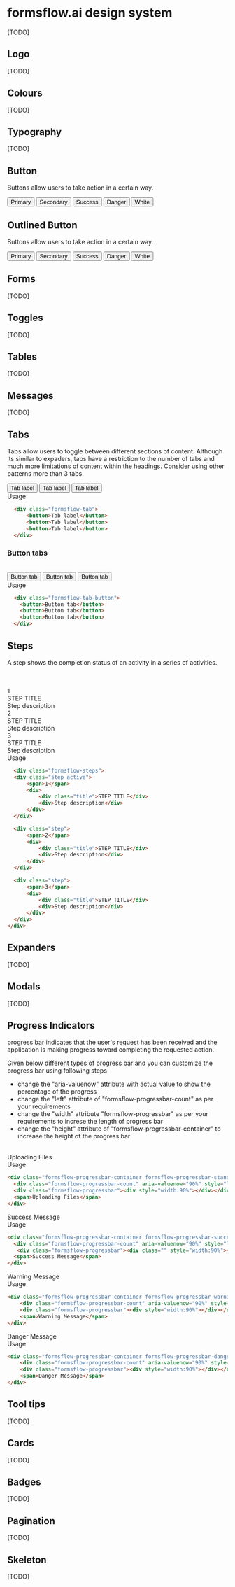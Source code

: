 
<Meta title="DESIGN SYSTEM" />

<style>
  {`
    .subheading {
      --mediumdark: '#999999';
      font-weight: 900;
      font-size: 13px;
      color: #999;
      letter-spacing: 6px;
      line-height: 24px;
      text-transform: uppercase;
      margin-bottom: 12px;
      margin-top: 40px;
    }

    .link-list {
      display: grid;
      grid-template-columns: 1fr;
      grid-template-rows: 1fr 1fr;
      row-gap: 10px;
    }

    @media (min-width: 620px) {
      .link-list {
        row-gap: 20px;
        column-gap: 20px;
        grid-template-columns: 1fr 1fr;
      }
    }

    @media all and (-ms-high-contrast:none) {
    .link-list {
        display: -ms-grid;
        -ms-grid-columns: 1fr 1fr;
        -ms-grid-rows: 1fr 1fr;
      }
    }

    .link-item {
      display: block;
      padding: 20px 30px 20px 15px;
      border: 1px solid #00000010;
      border-radius: 5px;
      transition: background 150ms ease-out, border 150ms ease-out, transform 150ms ease-out;
      color: #333333;
      display: flex;
      align-items: flex-start;
    }

    .link-item:hover {
      border-color: #1EA7FD50;
      transform: translate3d(0, -3px, 0);
      box-shadow: rgba(0, 0, 0, 0.08) 0 3px 10px 0;
    }

    .link-item:active {
      border-color: #1EA7FD;
      transform: translate3d(0, 0, 0);
    }

    .link-item strong {
      font-weight: 700;
      display: block;
      margin-bottom: 2px;
    }

    .link-item img {
      height: 40px;
      width: 40px;
      margin-right: 15px;
      flex: none;
    }

    .link-item span {
      font-size: 14px;
      line-height: 20px;
    }

    .tip {
      display: inline-block;
      border-radius: 1em;
      font-size: 11px;
      line-height: 12px;
      font-weight: 700;
      background: #E7FDD8;
      color: #66BF3C;
      padding: 4px 12px;
      margin-right: 10px;
      vertical-align: top;
    }

    .tip-wrapper {
      font-size: 13px;
      line-height: 20px;
      margin-top: 40px;
      margin-bottom: 40px;
    }

    .tip-wrapper code {
      font-size: 12px;
      display: inline-block;
    }
  `}
</style>

# formsflow.ai design system

[TODO]

## Logo
[TODO]

## Colours
[TODO]

## Typography
[TODO]

## Button
Buttons allow users to take action in a certain way.

<div class="formsflow-d-flex formsflow-child-m-3">
  <button class="formsflow-btn formsflow-btn-primary">Primary</button>  
  <button class="formsflow-btn formsflow-btn-secondary">Secondary</button>  
  <button class="formsflow-btn formsflow-btn-success">Success</button>  
  <button class="formsflow-btn formsflow-btn-danger">Danger</button> 
  <button class="formsflow-btn formsflow-btn-white">White</button> 
</div>  

## Outlined Button
  Buttons allow users to take action in a certain way.
  <div class="formsflow-d-flex formsflow-child-m-3">
  <button class="formsflow-btn formsflow-btn-primary-outline">Primary</button>  
  <button class="formsflow-btn formsflow-btn-secondary-outline">Secondary</button>  
  <button class="formsflow-btn formsflow-btn-success-outline">Success</button>  
  <button class="formsflow-btn formsflow-btn-danger-outline">Danger</button> 
  <button class="formsflow-btn formsflow-btn-white-outline">White</button> 
 </div> 


## Forms
[TODO]

## Toggles
[TODO]

## Tables
[TODO]

## Messages
[TODO]

## Tabs
Tabs allow users to toggle between different sections of content. Although its similar to expaders, tabs have a restriction to the
number of tabs and much more limitations of content within the headings. Consider using other patterns more than 3 tabs.  


<div class="formsflow-tab">
  <button>Tab label</button>
  <button>Tab label</button>
  <button>Tab label</button>
</div>

<div className="subheading">Usage</div>
  

  ```html dark
    <div class="formsflow-tab">
        <button>Tab label</button>
        <button>Tab label</button>
        <button>Tab label</button>
    </div>
  ```
### Button tabs  
<br/>
<div class="formsflow-tab-button">
  <button>Button tab</button>
  <button>Button tab</button>
  <button>Button tab</button>
</div>

<div className="subheading">Usage</div>

  ```html dark
    <div class="formsflow-tab-button">
      <button>Button tab</button>
      <button>Button tab</button>
      <button>Button tab</button>
    </div>
  ```
## Steps
A step shows the completion status of an activity in a series of activities.

<br/>  
<br/>

<div class="formsflow-steps">
  <div class="step active">
    <span>1</span>
    <div>
      <div class="title">STEP TITLE</div>
      <div>Step description</div>
    </div>
  </div>

  <div class="step">
    <span>2</span>
    <div>
      <div class="title">STEP TITLE</div>
      <div>Step description</div>
    </div>
  </div>

  <div class="step">
    <span>3</span>
    <div>
      <div class="title">STEP TITLE</div>
      <div>Step description</div>
    </div>
  </div>
</div>

<div className="subheading">Usage</div>

  ```html dark
    <div class="formsflow-steps">
    <div class="step active">
        <span>1</span>
        <div>
            <div class="title">STEP TITLE</div>
            <div>Step description</div>
        </div>
    </div>

    <div class="step">
        <span>2</span>
        <div>
            <div class="title">STEP TITLE</div>
            <div>Step description</div>
        </div>
    </div>

    <div class="step">
        <span>3</span>
        <div>
            <div class="title">STEP TITLE</div>
            <div>Step description</div>
        </div>
    </div>
</div>
  ```

## Expanders

[TODO]

## Modals
[TODO]

## Progress Indicators
progress bar indicates that the user's request has been received and the application is making progress toward completing the requested action.
<p>Given below different types of progress bar and you can customize the progress bar using following steps</p>
 <ul>
 <li>change the "aria-valuenow" attribute with actual value to show the percentage of the progress</li>
 <li>change the "left" attribute of "formsflow-progressbar-count"  as per your requirements </li>
 <li>change the "width" attribute  "formsflow-progressbar"  as per your requirements to increse the length of progress bar </li>
 <li>change the "height" attribute of "formsflow-progressbar-container" to increase the height of the progress bar </li>
 </ul>
 <br/>
<div class="formsflow-progressbar-container formsflow-progressbar-standard" style={{height:"2px"}} >
    <div class="formsflow-progressbar-count" aria-valuenow="90%" style={{"left":"90%"}}></div>
     <div class="formsflow-progressbar">
        <div style={{"width":"90%"}}></div>
    </div>
    <span>Uploading Files</span>
</div>
 <div className="subheading">Usage</div>

```html dark
<div class="formsflow-progressbar-container formsflow-progressbar-standard" style="height:2px" >
  <div class="formsflow-progressbar-count" aria-valuenow="90%" style="left:90%"></div>
  <div class="formsflow-progressbar"><div style="width:90%"></div></div>
  <span>Uploading Files</span>
</div>

```

<div class="formsflow-progressbar-container formsflow-progressbar-success" style={{height:"2px"}}>
    <div class="formsflow-progressbar-count" aria-valuenow="90%" style={{"left":"90%"}}></div>
     <div class="formsflow-progressbar">
       <div  style={{"width":"90%"}}></div>
    </div>
    <span>Success Message</span>
</div>


<div className="subheading">Usage</div>
  

  ```html dark
  <div class="formsflow-progressbar-container formsflow-progressbar-success" style="height:2px">
    <div class="formsflow-progressbar-count" aria-valuenow="90%" style="left:90%"></div>
     <div class="formsflow-progressbar"><div class="" style="width:90%"></div></div>
    <span>Success Message</span>
  </div>
  ```
<div class="formsflow-progressbar-container formsflow-progressbar-warning"  style={{height:"2px"}} >
    <div class="formsflow-progressbar-count" aria-valuenow="90%" style={{"left":"90%"}}></div>
     <div class="formsflow-progressbar">
       <div  style={{"width":"90%"}}></div>
    </div>
      <span>Warning Message</span>
</div>

<div className="subheading">Usage</div>

```html dark
<div class="formsflow-progressbar-container formsflow-progressbar-warning"  style="height:2px">
    <div class="formsflow-progressbar-count" aria-valuenow="90%" style="left:90%"></div>
    <div class="formsflow-progressbar"><div style="width:90%"></div></div>
    <span>Warning Message</span>
</div>

```
<div class="formsflow-progressbar-container formsflow-progressbar-danger" style={{height:"2px"}}>
    <div class="formsflow-progressbar-count" aria-valuenow="90%" style={{"left":"90%"}}></div>
     <div class="formsflow-progressbar">
       <div style={{"width":"90%"}}></div>
    </div>
      <span>Danger Message</span>
</div>

<div className="subheading">Usage</div>

```html dark
<div class="formsflow-progressbar-container formsflow-progressbar-danger" style="height:2px">
    <div class="formsflow-progressbar-count" aria-valuenow="90%" style="left:90%"></div>
    <div class="formsflow-progressbar"><div style="width:90%"></div></div>
    <span>Danger Message</span>
</div>

```
## Tool tips
[TODO]

## Cards
[TODO]

## Badges
[TODO]

## Pagination
[TODO]

## Skeleton
[TODO]
